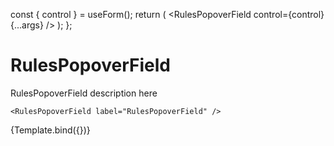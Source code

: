 

<Meta title="Forms/Fields/RulesPopoverField" component={RulesPopoverField} />

  const { control } = useForm();
  return (
    <Inline>
      <RulesPopoverField control={control} {...args} />
    </Inline>
  );
};

# RulesPopoverField

RulesPopoverField description here

```tsx
<RulesPopoverField label="RulesPopoverField" />
```

<Canvas>
  <Story
    name="RulesPopoverField"
    args={{
      name: 'Rulespopover',
      options: rules,
    }}
  >
    {Template.bind({})}
  </Story>
</Canvas>

<ArgsTable story="RulesPopoverField" />
